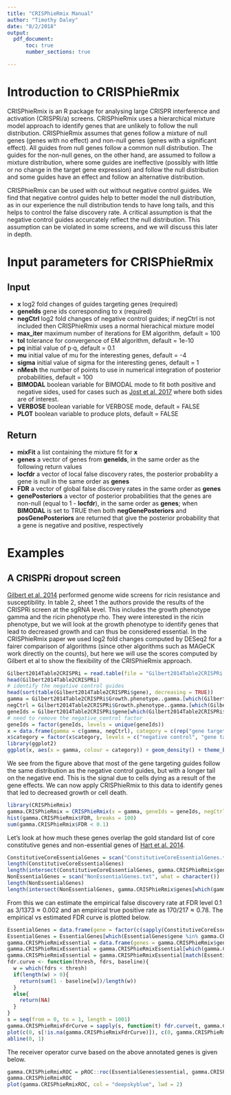 ```yaml
---
title: "CRISPhieRmix Manual"
author: "Timothy Daley"
date: "8/2/2018"
output: 
  pdf_document:
      toc: true
      number_sections: true

---
```


\tableofcontents

\newpage

# Introduction to CRISPhieRmix

CRISPhieRmix is an R package for analysing large CRISPR interference and activation (CRISPRi/a) screens.  CRISPhieRmix uses a hierarchical mixture model approach to identify genes that are unlikely to follow the null distribution.  CRISPhieRmix assumes that genes follow a mixture of null genes (genes with no effect) and non-null genes (genes with a significant effect).  All guides from null genes follow a common null distribution.  The guides for the non-null genes, on the other hand, are assumed to follow a mixture distribution, where some guides are ineffective (possibly with little or no change in the target gene expression) and follow the null distribution and some guides have an effect and follow an alternative distribution.  

CRISPhieRmix can be used with out without negative control guides.  We find that negative control guides help to better model the null distribution, as in our experience the null distribution tends to have long tails, and this helps to control the false discovery rate.  A critical assumption is that the negative control guides accurcately reflect the null distribution.  This assumption can be violated in some screens, and we will discuss this later in depth.



\newpage

# Input parameters for CRISPhieRmix

## Input

* **x** log2 fold changes of guides targeting genes (required)
* **geneIds** gene ids corresponding to x (required)
* **negCtrl** log2 fold changes of negative control guides; if negCtrl is not included then CRISPhieRmix uses a normal hierachical mixture model
* **max_iter** maximum number of iterations for EM algorithm, default = 100
* **tol** tolerance for convergence of EM algorithm, default = 1e-10
* **pq** initial value of p$\cdot$q, default = 0.1
* **mu** initial value of mu for the interesting genes, default = -4
* **sigma** initial value of sigma for the interesting genes, default = 1
* **nMesh** the number of points to use in numerical integration of posterior probabilities, default = 100
* **BIMODAL** boolean variable for BIMODAL mode to fit both positive and negative sides, used for cases such as [Jost et al. 2017](https://www.ncbi.nlm.nih.gov/pmc/articles/PMC5640507/) where both sides are of interest.
* **VERBOSE** boolean variable for VERBOSE mode, default = FALSE
* **PLOT** boolean variable to produce plots, default = FALSE

## Return

* **mixFit** a list containing the mixture fit for **x**
* **genes** a vector of genes from **geneIds**, in the same order as the following return values
* **locfdr** a vector of local false discovery rates, the posterior probablity a gene is null in the same order as **genes**
* **FDR** a vector of global false discovery rates in the same order as **genes**
* **genePosteriors** a vector of posterior probabilities that the genes are non-null (equal to 1 - **locfdr**), in the same order as **genes**; when **BIMODAL** is set to TRUE then both **negGenePosteriors** and **posGenePosteriors** are returned that give the posterior probability that a gene is negative and positive, respectively


\newpage 

# Examples

## A CRISPRi dropout screen

[Gilbert et al. 2014](https://www.sciencedirect.com/science/article/pii/S0092867414011787) performed genome wide screens for ricin resistance and susceptibility.  In table 2, sheet 1 the authors provide the results of the CRISPRi screen at the sgRNA level.  This includes the growth phenotype gamma and the ricin phenotype rho.  They were interested in the ricin phenotype, but we will look at the growth phenotype to identify genes that lead to decreased growth and can thus be considered essential.  In the CRISPhieRmix paper we used log2 fold changes computed by DESeq2 for a fairer comparison of algorithms (since other algorithms such as MAGeCK work directly on the counts), but here we will use the scores computed by Gilbert et al to show the flexibility of the CRISPhieRmix approach.

```r
Gilbert2014Table2CRISPRi = read.table(file = "Gilbert2014Table2CRISPRi.txt", sep = "\t", header = TRUE)
head(Gilbert2014Table2CRISPRi)
# identify the negative control guides
head(sort(table(Gilbert2014Table2CRISPRi$gene), decreasing = TRUE))
gamma = Gilbert2014Table2CRISPRi$Growth.phenotype..gamma.[which(Gilbert2014Table2CRISPRi$gene != "negative_control")]
negCtrl = Gilbert2014Table2CRISPRi$Growth.phenotype..gamma.[which(Gilbert2014Table2CRISPRi$gene == "negative_control")]
geneIds = Gilbert2014Table2CRISPRi$gene[which(Gilbert2014Table2CRISPRi$gene != "negative_control")]
# need to remove the negative_control factor
geneIds = factor(geneIds, levels = unique(geneIds))
x = data.frame(gamma = c(gamma, negCtrl), category = c(rep("gene targeting", times = length(gamma)), rep("negative control", times = length(negCtrl))))
x$category = factor(x$category, levels = c("negative control", "gene targeting"))
library(ggplot2)
ggplot(x, aes(x = gamma, colour = category)) + geom_density() + theme_bw() + theme(panel.grid.major = element_blank(), panel.grid.minor = element_blank(), axis.line = element_line(colour = "black")) 
```

We see from the figure above that most of the gene targeting guides follow the same distribution as the negative control guides, but with a longer tail on the negative end.  This is the signal due to cells dying as a result of the gene effects.  We can now apply CRISPhieRmix to this data to identify genes that led to decreased growth or cell death.

```r
library(CRISPhieRmix)
gamma.CRISPhieRmix = CRISPhieRmix(x = gamma, geneIds = geneIds, negCtrl = negCtrl, mu = -0.2, sigma = 0.1, VERBOSE = TRUE, PLOT = TRUE)
hist(gamma.CRISPhieRmix$FDR, breaks = 100)
sum(gamma.CRISPhieRmix$FDR < 0.1)
```


Let's look at how much these genes overlap the gold standard list of core constitutive genes and non-essential genes of [Hart et al. 2014](http://msb.embopress.org/content/10/7/733).  

```r
ConstitutiveCoreEssentialGenes = scan("ConstitutiveCoreEssentialGenes.txt", what = character())
length(ConstitutiveCoreEssentialGenes)
length(intersect(ConstitutiveCoreEssentialGenes, gamma.CRISPhieRmix$genes[which(gamma.CRISPhieRmix$FDR < 0.1)]))
NonEssentialGenes = scan("NonEssentialGenes.txt", what = character())
length(NonEssentialGenes)
length(intersect(NonEssentialGenes, gamma.CRISPhieRmix$genes[which(gamma.CRISPhieRmix$FDR < 0.1)]))
```

From this we can estimate the empirical false discovery rate at FDR level $0.1$ as $3/1373 \approx 0.002$ and an empirical true positive rate as $170/217 \approx 0.78$.  The empirical vs estimated FDR curve is plotted below.

```r
EssentialGenes = data.frame(gene = factor(c(sapply(ConstitutiveCoreEssentialGenes, toString), sapply(NonEssentialGenes, toString))), essential = c(rep(1, times = length(ConstitutiveCoreEssentialGenes)), rep(0, times = length(NonEssentialGenes))))
EssentialGenes = EssentialGenes[which(EssentialGenes$gene %in% gamma.CRISPhieRmix$genes), ]
gamma.CRISPhieRmixEssential = data.frame(genes = gamma.CRISPhieRmix$genes, FDR = gamma.CRISPhieRmix$FDR)
gamma.CRISPhieRmixEssential = gamma.CRISPhieRmixEssential[which(gamma.CRISPhieRmixEssential$genes %in% EssentialGenes$gene), ]
gamma.CRISPhieRmixEssential = gamma.CRISPhieRmixEssential[match(EssentialGenes$gene, gamma.CRISPhieRmixEssential$genes), ]
fdr.curve <- function(thresh, fdrs, baseline){
  w = which(fdrs < thresh)
  if(length(w) > 0){
    return(sum(1 - baseline[w])/length(w))
  }
  else{
    return(NA)
  }
}
s = seq(from = 0, to = 1, length = 1001)
gamma.CRISPhieRmixFdrCurve = sapply(s, function(t) fdr.curve(t, gamma.CRISPhieRmixEssential$FDR, EssentialGenes$essential))
plot(c(0, s[!is.na(gamma.CRISPhieRmixFdrCurve)]), c(0, gamma.CRISPhieRmixFdrCurve[!is.na(gamma.CRISPhieRmixFdrCurve)]), type = "l", xlab = "estimated FDR", ylab = "empirical FDR", main = "Estimated vs Empirical Fdr", xlim = c(0, 1), ylim = c(0, 1), lwd = 2, col = "deepskyblue")
abline(0, 1)
```

The receiver operator curve based on the above annotated genes is given below.

```r
gamma.CRISPhieRmixROC = pROC::roc(EssentialGenes$essential, gamma.CRISPhieRmixEssential$FDR, auc = TRUE)
gamma.CRISPhieRmixROC
plot(gamma.CRISPhieRmixROC, col = "deepskyblue", lwd = 2)
```